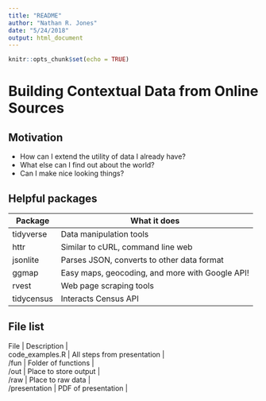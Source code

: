 ```yaml
---
title: "README"
author: "Nathan R. Jones"
date: "5/24/2018"
output: html_document
---
```


```r
knitr::opts_chunk$set(echo = TRUE)
```

# Building Contextual Data from Online Sources

## Motivation

  - How can I extend the utility of data I already have?
  - What else can I find out about the world?
  - Can I make nice looking things?
  
## Helpful packages
  
  | Package | What it does |
  |---------|--------------|
  | tidyverse | Data manipulation tools |
  | httr | Similar to cURL, command line web |
  | jsonlite | Parses JSON, converts to other data format |
  | ggmap | Easy maps, geocoding, and more with Google API! |
  | rvest | Web page scraping tools | 
  | tidycensus | Interacts Census API |


## File list

| File | Description |
| code_examples.R | All steps from presentation |
| /fun | Folder of functions |
| /out | Place to store output |
| /raw | Place to raw data |
| /presentation | PDF of presentation | 
